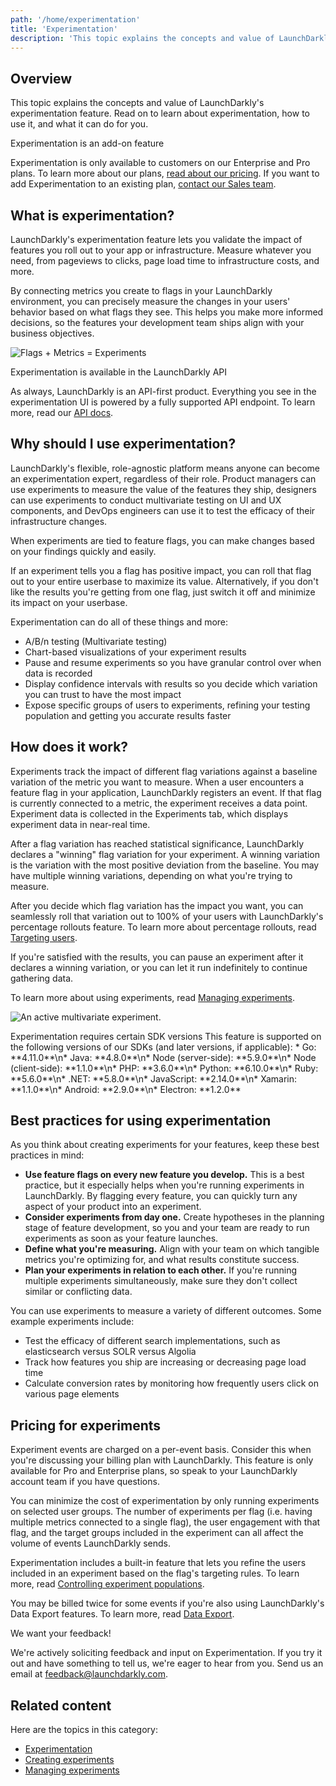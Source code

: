 ```yaml
---
path: '/home/experimentation'
title: 'Experimentation'
description: 'This topic explains the concepts and value of LaunchDarkly''s experimentation feature. In LaunchDarkly, the combination of metrics and flags is an experiment. Experiments let you measure the effect of flags on users by mapping them to the metrics your team cares about.'
---
```


## Overview

This topic explains the concepts and value of LaunchDarkly's experimentation feature. Read on to learn about experimentation, how to use it, and what it can do for you.

<Callout intent="info">
  <CalloutTitle>Experimentation is an add-on feature</CalloutTitle>
  <CalloutDescription>

Experimentation is only available to customers on our Enterprise and Pro plans. To learn more about our plans, [read
about our pricing](https://launchdarkly.com/pricing/). If you want to add Experimentation to an existing plan,
[contact our Sales team](mailto:sales@launchdarkly.com).

  </CalloutDescription>
</Callout>

## What is experimentation?

LaunchDarkly's experimentation feature lets you validate the impact of features you roll out to your app or infrastructure. Measure whatever you need, from pageviews to clicks, page load time to infrastructure costs, and more.

By connecting metrics you create to flags in your LaunchDarkly environment, you can precisely measure the changes in your users' behavior based on what flags they see. This helps you make more informed decisions, so the features your development team ships align with your business objectives.

![Flags + Metrics = Experiments](../../images/experiment-splash-image.png)

<Callout intent="info">
  <CalloutTitle>Experimentation is available in the LaunchDarkly API</CalloutTitle>
  <CalloutDescription>

As always, LaunchDarkly is an API-first product. Everything you see in the experimentation UI is powered by a fully
supported API endpoint. To learn more, read our [API docs](https://apidocs.launchdarkly.com/reference).

  </CalloutDescription>
</Callout>

## Why should I use experimentation?

LaunchDarkly's flexible, role-agnostic platform means anyone can become an experimentation expert, regardless of their role. Product managers can use experiments to measure the value of the features they ship, designers can use experiments to conduct multivariate testing on UI and UX components, and DevOps engineers can use it to test the efficacy of their infrastructure changes.

When experiments are tied to feature flags, you can make changes based on your findings quickly and easily.

If an experiment tells you a flag has positive impact, you can roll that flag out to your entire userbase to maximize its value. Alternatively, if you don't like the results you're getting from one flag, just switch it off and minimize its impact on your userbase.

Experimentation can do all of these things and more:

- A/B/n testing (Multivariate testing)
- Chart-based visualizations of your experiment results
- Pause and resume experiments so you have granular control over when data is recorded
- Display confidence intervals with results so you decide which variation you can trust to have the most impact
- Expose specific groups of users to experiments, refining your testing population and getting you accurate results faster

## How does it work?

Experiments track the impact of different flag variations against a baseline variation of the metric you want to measure. When a user encounters a feature flag in your application, LaunchDarkly registers an event. If that flag is currently connected to a metric, the experiment receives a data point. Experiment data is collected in the Experiments tab, which displays experiment data in near-real time.

After a flag variation has reached statistical significance, LaunchDarkly declares a "winning" flag variation for your experiment. A winning variation is the variation with the most positive deviation from the baseline. You may have multiple winning variations, depending on what you're trying to measure.

After you decide which flag variation has the impact you want, you can seamlessly roll that variation out to 100% of your users with LaunchDarkly's percentage rollouts feature. To learn more about percentage rollouts, read [Targeting users](/home/managing-flags/targeting-users).

If you're satisfied with the results, you can pause an experiment after it declares a winning variation, or you can let it run indefinitely to continue gathering data.

To learn more about using experiments, read [Managing experiments](/home/experimentation/managing).

![An active multivariate experiment.](../../images/experiment-multivariate.png)

<Callout intent="info">
  <CalloutTitle>Experimentation requires certain SDK versions</CalloutTitle>
  <CalloutDescription>
    This feature is supported on the following versions of our SDKs (and later versions, if applicable): * Go:
    **4.11.0**\n* Java: **4.8.0**\n* Node (server-side): **5.9.0**\n* Node (client-side): **1.1.0**\n* PHP: **3.6.0**\n*
    Python: **6.10.0**\n* Ruby: **5.6.0**\n* .NET: **5.8.0**\n* JavaScript: **2.14.0**\n* Xamarin: **1.1.0**\n* Android:
    **2.9.0**\n* Electron: **1.2.0**
  </CalloutDescription>
</Callout>

## Best practices for using experimentation

As you think about creating experiments for your features, keep these best practices in mind:

- **Use feature flags on every new feature you develop.** This is a best practice, but it especially helps when you're running experiments in LaunchDarkly. By flagging every feature, you can quickly turn any aspect of your product into an experiment.
- **Consider experiments from day one.** Create hypotheses in the planning stage of feature development, so you and your team are ready to run experiments as soon as your feature launches.
- **Define what you're measuring.** Align with your team on which tangible metrics you're optimizing for, and what results constitute success.
- **Plan your experiments in relation to each other.** If you're running multiple experiments simultaneously, make sure they don't collect similar or conflicting data.

You can use experiments to measure a variety of different outcomes. Some example experiments include:

- Test the efficacy of different search implementations, such as elasticsearch versus SOLR versus Algolia
- Track how features you ship are increasing or decreasing page load time
- Calculate conversion rates by monitoring how frequently users click on various page elements

## Pricing for experiments

Experiment events are charged on a per-event basis. Consider this when you're discussing your billing plan with LaunchDarkly. This feature is only available for Pro and Enterprise plans, so speak to your LaunchDarkly account team if you have questions.

You can minimize the cost of experimentation by only running experiments on selected user groups.
The number of experiments per flag (i.e. having multiple metrics connected to a single flag), the user engagement with that flag, and the target groups included in the experiment can all affect the volume of events LaunchDarkly sends.

Experimentation includes a built-in feature that lets you refine the users included in an experiment based on the flag's targeting rules. To learn more, read [Controlling experiment populations](/home/experimentation/managing/populations).

You may be billed twice for some events if you're also using LaunchDarkly's Data Export features. To learn more, read [Data Export](/integrations/data-export).

<Callout intent="info">
  <CalloutTitle>We want your feedback!</CalloutTitle>
  <CalloutDescription>

We're actively soliciting feedback and input on Experimentation. If you try it out and have something to tell us,
we're eager to hear from you. Send us an email at [feedback@launchdarkly.com](mailto:feedback@launchdarkly.com).

  </CalloutDescription>
</Callout>

## Related content

Here are the topics in this category:

- [Experimentation](/home/experimentation)
- [Creating experiments](/home/experimentation/create)
- [Managing experiments](/home/experimentation/managing)
